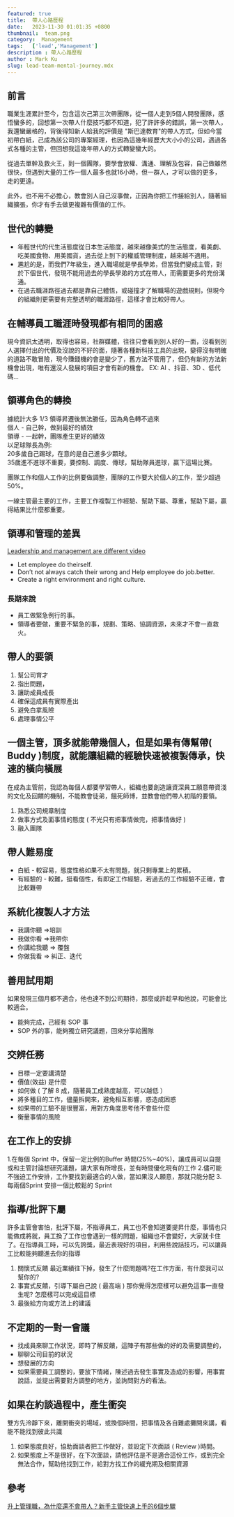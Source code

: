 ```yaml
---
featured: true
title:  帶人心路歷程
date:   2023-11-30 01:01:35 +0800
thumbnail:  team.png
category:  Management
tags:   ['lead','Management']
description : 帶人心路歷程
author : Mark Ku
slug: lead-team-mental-journey.mdx
---
```

## 前言
職業生涯累計至今，包含這次己第三次帶團隊，從一個人走到5個人開發團隊，感悟蠻多的，回想第一次帶人什麼技巧都不知道，犯了許許多的錯誤，第一次帶人，我還蠻嚴格的，背後得知新人給我的評價是 "斯巴達教育"的帶人方式，但如今當初帶白紙，己成為該公司的專案經理，也因為這幾年經歷大大小小的公司，遇過各式各種的主管，但回想我這幾年帶人的方式轉變蠻大的。 

從過去單幹及救火王，到一個團隊，要學會放權、溝通、理解及包容，自己做雖然很快，但遇到大量的工作一個人最多也就16小時，但一群人，才可以做的更多，走的更遠。  

此外，也不用不必擔心，教會別人自己沒事做，正因為你把工作接給別人，隨著組織擴張，你才有手去做更複雜有價值的工作。

## 世代的轉變
* 年輕世代的代生活態度從日本生活態度，越來越像美式的生活態度，看美劇、吃美國食物、用美國貨，過去從上到下的權威管理制度，越來越不適用。  
* 尷尬的是，而我們7年級生，進入職場就是學長學弟，但當我們變成主管，對於下個世代，發現不能用過去的學長學弟的方式在帶人，而需要更多的充份溝通。
* 在過去職涯路徑過去都是靠自己體悟，或碰撞才了解職場的遊戲規則，但現今的組織則更需要有完整透明的職涯路徑，這樣才會比較好帶人。  

##  在輔導員工職涯時發現都有相同的困惑
現今資訊太透明，取得也容易，社群媒體，往往只會看到別人好的一面，沒看到別人選擇付出的代價及沒說的不好的面，隨著各種新科技工具的出現，變得沒有明確的道路不敢冒險，現今賺錢機的會是變少了，舊方法不管用了，但仍有新的方法新機會出現，唯有還沒人發展的項目才會有新的機會。 EX: AI 、抖音、3D 、低代碼...

## 領導角色的轉換
據統計大多 1/3 領導昇遷後無法勝任，因為角色轉不過來  
個人 - 自己幹，做到最好的績效  
領導 - 一起幹，團隊產生更好的績效  
以足球隊長為例:  
20多歲自己踢球，在意的是自己進多少顆球。  
35歲進不進球不重要，要控制、調度、傳球，幫助隊員進球，贏下這場比賽。  

團隊工作和個人工作的比例要做調整，團隊的工作要大於個人的工作，至少超過 50%。  

一線主管最主要的工作，主要工作複製工作經驗、幫助下屬、尊重，幫助下屬，贏得結果比什麼都重要。
## 領導和管理的差異
[Leadership and management are different video](https://youtu.be/mRLoK95Hdu8?si=ZlDUsmljfWRph8XZ)  
* Let employee do theirself.
* Don’t not always catch their wrong and Help employee do job.better.
* Create a right environment and right culture.

### 長期來說
* 員工做緊急例行的事。  
* 領導者要做，重要不緊急的事，規劃、策略、協調資源，未來才不會一直救火。

## 帶人的要領
1. 幫公司育才
2. 指出問題，
3. 讓助成員成長
4. 確保這成員有實際產出
5. 避免白拿風險
6. 處理事情公平

## 一個主管，頂多就能帶幾個人，但是如果有傳幫帶( Buddy )制度，就能讓組織的經驗快速被複製傳承，快速的橫向橫展
在成為主管前，我認為每個人都要學習帶人，組織也要創造讓資深員工願意帶資淺的文化及回饋的機制，不能教會徒弟，餓死師博，並教會他們帶人初階的要領。
1. 熟悉公司規章制度
2. 做事方式及面事情的態度 ( 不光只有把事情做完，把事情做好 )
3. 融入團隊

## 帶人難易度
* 白紙 - 較容易，態度性格如果不太有問題，就只剩專業上的累積。
* 有經驗的 - 較難，挺看個性，有即定工作經驗，若過去的工作經驗不正確，會比較難帶

## 系統化複製人才方法
* 我講你聽 =>培訓 
* 我做你看 =>我帶你
* 你講給我聽 => 覆盤
* 你做我看 => 糾正、迭代

## 善用試用期
如果發現三個月都不適合，他也達不到公司期待，那麼或許趁早和他說，可能會比較適合。
* 能夠完成，己經有 SOP 事
* SOP 外的事，能夠獨立研究議題，回來分享給團隊

## 交辨任務
* 目標一定要講清楚
* 價值(效益) 是什麼
* 如何做 ( 了解 8 成，隨著員工成熟度越高，可以越低 ）
* 將多種目的工作，儘量拆開來，避免相互影響，惑造成困惑
* 如果帶的工驗不是很豐富，用對方角度思考他不會些什麼
* 衡量事情的風險

## 在工作上的安排
1.在每個 Sprint 中，保留一定比例的Buffer 時間(25%~40%)，讓成員可以自提或和主管討論想研究議題，讓大家有所增長，並有時間優化現有的工作
2.儘可能不強迫工作安排，工作要找到最適合的人做，當如果沒人願意，那就只能分配
3.每兩個Sprint 安排一個比較鬆的 Sprint

## 指導/批評下屬
許多主管會害怕，批評下屬，不指導員工，員工也不會知道要提昇什麼，事情也只能做成將就，員工換了工作也會遇到一樣的問題，組織也不會變好，大家就卡住了。在指導員工時，可以先誇獎，最近表現好的項目，利用些說話技巧，可以讓員工比較能夠聽進去你的指導

1. 關懷式反饋
最近業績往下掉，發生了什麼問題嗎?在工作方面，有什麼我可以幫你的?
2. 事實式反饋，引導下屬自己說 ( 最高端 ) 
那你覺得怎麼樣可以避免這事一直發生呢? 
怎麼樣可以完成這目標
3. 最後給方向或方法上的建議

## 不定期的一對一會議
* 找成員來聊工作狀況，即時了解反饋，這陣子有那些做的好的及需要調整的，
* 聊聊公司目前的狀況
* 想發展的方向
* 如果需要員工調整的，要放下情緒，陳述過去發生事實及造成的影響，用事實說話，並提出需要對方調整的地方，並詢問對方的看法。

## 如果在約談過程中，產生衝突
雙方先泠靜下來，離開衝突的場域，或換個時間，把事情及各自難處攤開來講，看能不能找到彼此共識
1. 如果態度良好，協助面談者把工作做好，並設定下次面談 ( Review )時間。
2. 如果態度上不是很好，在下次面談，請他評估是不是適合這份工作，或到完全無法合作，幫助他找到工作，給對方找工作的緩充期及相關資源

## 參考
[升上管理職，為什麼還不會帶人？新手主管快速上手的6個步驟
](https://www.iammarkven.com/02080951/%E5%8D%87%E4%B8%8A%E7%AE%A1%E7%90%86%E8%81%B7%EF%BC%8C%E7%82%BA%E4%BB%80%E9%BA%BC%E9%82%84%E4%B8%8D%E6%9C%83%E5%B8%B6%E4%BA%BA%EF%BC%9F%E6%96%B0%E6%89%8B%E4%B8%BB%E7%AE%A1%E5%BF%AB%E9%80%9F%E4%B8%8A.html)

